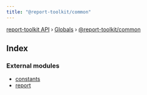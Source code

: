 ```yaml
---
title: "@report-toolkit/common"
---
```


[report-toolkit API](../home.mdx) › [Globals](../home) › [@report-toolkit/common](report_toolkit_common.mdx)

## Index

### External modules

- [constants](report_toolkit_common.constants.mdx)
- [report](report_toolkit_common.report.mdx)

